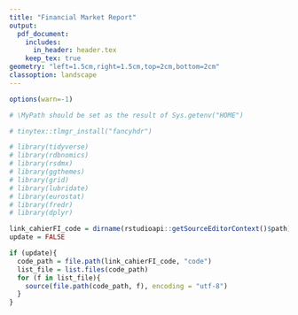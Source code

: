 ```yaml
---
title: "Financial Market Report"
output:
  pdf_document: 
    includes:
      in_header: header.tex
    keep_tex: true
geometry: "left=1.5cm,right=1.5cm,top=2cm,bottom=2cm"
classoption: landscape
---
```


\newcommand*{\MyPath}{/home/onyxia}


```r
options(warn=-1)

# \MyPath should be set as the result of Sys.getenv("HOME")

# tinytex::tlmgr_install("fancyhdr")

# library(tidyverse)
# library(rdbnomics)
# library(rsdmx)
# library(ggthemes)
# library(grid)
# library(lubridate)
# library(eurostat)
# library(fredr)
# library(dplyr)

link_cahierFI_code = dirname(rstudioapi::getSourceEditorContext()$path)
update = FALSE

if (update){
  code_path = file.path(link_cahierFI_code, "code")
  list_file = list.files(code_path)
  for (f in list_file){
    source(file.path(code_path, f), encoding = "utf-8")
  }
}

```



\newpage
\vspace{5cm}
\begin{center}
\section{Politiques monétaires}
\end{center}


\begin{figure}[p]
\begin{center}
\includegraphics[width=1\columnwidth]{\MyPath/graph_ECB_interest_rates.pdf}
\end{center}
\end{figure}

\begin{figure}[p]
\begin{center}
\includegraphics[width=1\columnwidth]{\MyPath/graph_ECB_bs_breakdown_fr.pdf}
\end{center}
\end{figure}


\begin{figure}[p]
\begin{center}
\includegraphics[width=1\columnwidth]{\MyPath/graph_FED_interest_rates.pdf}
\end{center}
\end{figure}


\begin{figure}[p]
\begin{center}
\includegraphics[width=1\columnwidth]{\MyPath/graph_FED_balance_sheet.pdf}
\end{center}
\end{figure}

\begin{figure}[p]
\begin{center}
\includegraphics[width=1\columnwidth]{\MyPath/graph_US_interbank_rate.pdf}
\end{center}
\end{figure}

\begin{figure}[p]
\begin{center}
\includegraphics[width=1\columnwidth]{\MyPath/graph_balance_sheet_gdp.pdf} 
\end{center}
\end{figure}

\newpage
\vspace{5cm}
\begin{center}
\section{Inflation}
\end{center}

\begin{figure}[p]
\begin{center}
\includegraphics[width=1\columnwidth]{\MyPath/graph_WORLD_inflation.pdf} 
\end{center}
\end{figure}


\begin{figure}[p]
\begin{center}
\includegraphics[width=1\columnwidth]{\MyPath/graph_WORLD_core_inflation.pdf} 
\end{center}
\end{figure}


\begin{figure}[p]
\begin{center}
\includegraphics[width=1\columnwidth]{\MyPath/graph_US_inflation.pdf} 
\end{center}
\end{figure}

\begin{figure}[p]
\begin{center}
\includegraphics[width=1\columnwidth]{\MyPath/graph_US_expected_inflation.pdf} 
\end{center}
\end{figure}

\begin{figure}[p]
\begin{center}
\includegraphics[width=1\columnwidth]{\MyPath/graph_US_labor_market.pdf} 
\end{center}
\end{figure}

\begin{figure}[p]
\begin{center}
\includegraphics[width=1\columnwidth]{\MyPath/graph_ZE_HICP.pdf} 
\end{center}
\end{figure}

\begin{figure}[p]
\begin{center}
\includegraphics[width=1\columnwidth]{\MyPath/graph_EU_inflation_forecasts.pdf} 
\end{center}
\end{figure}

\newpage
\vspace{5cm}
\begin{center}
\section{Dette et Taux souverains}
\end{center}

\begin{figure}[p]
\begin{center}
\includegraphics[width=1\columnwidth]{\MyPath/graph_US_gov_bond.pdf} 
\end{center}
\end{figure}

\begin{figure}[p]
\begin{center}
\includegraphics[width=1\columnwidth]{\MyPath/graph_EU_GDP_DEBT_COUNTRY.pdf}
\end{center}
\end{figure}

\begin{figure}[p]
\begin{center}
\includegraphics[width=1\columnwidth]{\MyPath/graph_EU_gov_debt_interest.pdf}
\end{center}
\end{figure}

\begin{figure}[p]
\begin{center}
\includegraphics[width=1\columnwidth]{\MyPath/graph_yield_curves.pdf}
\end{center}
\end{figure}

\newpage
\vspace{5cm}
\begin{center}
\section{Crédit aux ménages et aux entreprises}
\end{center}


\begin{figure}[p]
\begin{center}
\includegraphics[width=1\columnwidth]{\MyPath/graph_BDF_credit_menage.pdf}
\end{center}
\end{figure}


\begin{figure}[p]
\begin{center}
\includegraphics[width=1\columnwidth]{\MyPath/graph_BDF_credit_depot_menage.pdf}
\end{center}
\end{figure}


\begin{figure}[p]
\begin{center}
\includegraphics[width=1\columnwidth]{\MyPath/graph_BDF_epargne_menage_agregat_M3.pdf}
\end{center}
\end{figure}


\begin{figure}[p]
\begin{center}
\includegraphics[width=1\columnwidth]{\MyPath/graph_BDF_encours_credit_secteur.pdf}
\end{center}
\end{figure}

\begin{figure}[p]
\begin{center}
\includegraphics[width=1\columnwidth]{\MyPath/graph_BDF_defaillance_entreprise.pdf}
\end{center}
\end{figure}

\begin{figure}[p]
\begin{center}
\includegraphics[width=1\columnwidth]{\MyPath/taux_credit_nv_menage.pdf}
\end{center}
\end{figure}

\begin{figure}[p]
\begin{center}
\includegraphics[width=1\columnwidth]{\MyPath/taux_credit_nv_entreprise.pdf}
\end{center}
\end{figure}

\begin{figure}[p]
\begin{center}
\includegraphics[width=1\columnwidth]{\MyPath/gg_BLS_tot_offre.pdf}
\end{center}
\end{figure}

\begin{figure}[p]
\begin{center}
\includegraphics[width=1\columnwidth]{\MyPath/gg_BLS_tot_demande.pdf}
\end{center}
\end{figure}

\begin{figure}[p]
\begin{center}
\includegraphics[width=1\columnwidth]{\MyPath/transaction_marche_monetaire_euro.pdf}
\end{center}
\end{figure}

\newpage
\vspace{5cm}
\begin{center}
\section{Bourses}
\end{center}


\begin{figure}[p]
\begin{center}
\includegraphics[width=1\columnwidth]{\MyPath/CAC40_contrib_index.pdf} 
\end{center}
\end{figure}

\begin{figure}[p]
\begin{center}
\includegraphics[width=1\columnwidth]{\MyPath/CAC40_contrib_index_sector.pdf} 
\end{center}
\end{figure}

\begin{figure}[p]
\begin{center}
\includegraphics[width=1\columnwidth]{\MyPath/CAC40_cap_prices.pdf} 
\end{center}
\end{figure}

\begin{figure}[p]
\begin{center}
\includegraphics[width=1\columnwidth]{\MyPath/CAC40_mrkt_share_index.pdf} 
\end{center}
\end{figure}

\newpage
\vspace{5cm}
\begin{center}
\section{Taux de Change}
\end{center}

\begin{figure}[p]
\begin{center}
\includegraphics[width=1\columnwidth]{\MyPath/graph_euro_exchange_rates_fast.pdf} 
\end{center}
\end{figure}


\begin{figure}[p]
\begin{center}
\includegraphics[width=1\columnwidth]{\MyPath/graph_yuan_exchange_rates.pdf} 
\end{center}
\end{figure}



